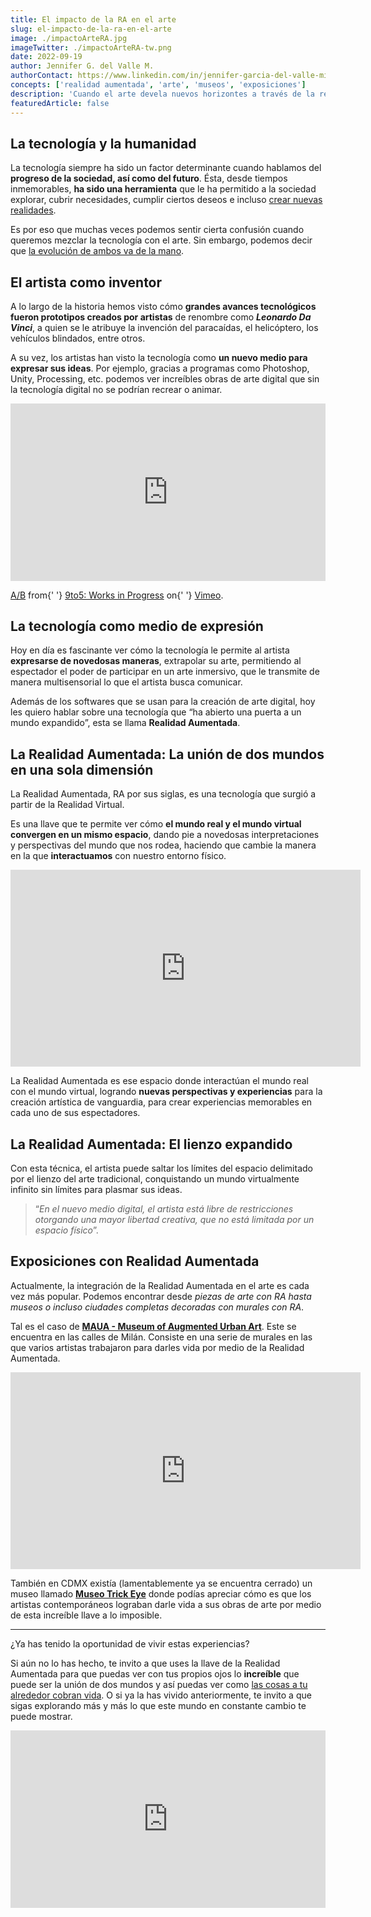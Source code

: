 ```yaml
---
title: El impacto de la RA en el arte
slug: el-impacto-de-la-ra-en-el-arte
image: ./impactoArteRA.jpg
imageTwitter: ./impactoArteRA-tw.png
date: 2022-09-19
author: Jennifer G. del Valle M.
authorContact: https://www.linkedin.com/in/jennifer-garcia-del-valle-miranda/
concepts: ['realidad aumentada', 'arte', 'museos', 'exposiciones']
description: 'Cuando el arte devela nuevos horizontes a través de la realidad aumentada.'
featuredArticle: false
---
```


## La tecnología y la humanidad

La tecnología siempre ha sido un factor determinante cuando hablamos del **progreso de la sociedad, así como del futuro**.
Ésta, desde tiempos inmemorables, **ha sido una herramienta** que le ha permitido a la sociedad explorar, cubrir necesidades, cumplir ciertos deseos e incluso <u>crear nuevas realidades</u>.

Es por eso que muchas veces podemos sentir cierta confusión cuando queremos mezclar la tecnología con el arte. Sin embargo, podemos decir que <u>la evolución de ambos va de la mano</u>.

## El artista como inventor

A lo largo de la historia hemos visto cómo **grandes avances tecnológicos fueron prototipos creados por artistas** de renombre como **_Leonardo Da Vinci_**, a quien se le atribuye la invención del paracaídas, el helicóptero, los vehículos blindados, entre otros.

A su vez, los artistas han visto la tecnología como **un nuevo medio para expresar sus ideas**. Por ejemplo, gracias a programas como Photoshop, Unity, Processing, etc. podemos ver increíbles obras de arte digital que sin la tecnología digital no se podrían recrear o animar.

<div style="padding:56.25% 0 0 0;position:relative;">
  <iframe
    src="https://player.vimeo.com/video/234890006?h=7cb219d48c&color=c9ff23&portrait=0"
    style="position:absolute;top:0;left:0;width:100%;height:100%;"
    frameborder="0"
    allow="autoplay; fullscreen; picture-in-picture"
    allowfullscreen
  ></iframe>
</div>
<script src="https://player.vimeo.com/api/player.js"></script>
<p>
  <a href="https://vimeo.com/234890006">A/B</a> from{' '}
  <a href="https://vimeo.com/9to5tv">9to5: Works in Progress</a> on{' '}
  <a href="https://vimeo.com">Vimeo</a>.
</p>

## La tecnología como medio de expresión

Hoy en día es fascinante ver cómo la tecnología le permite al artista **expresarse de novedosas maneras**, extrapolar su arte, permitiendo al espectador el poder de participar en un arte inmersivo, que le transmite de manera multisensorial lo que el artista busca comunicar.

Además de los softwares que se usan para la creación de arte digital, hoy les quiero hablar sobre una tecnología que “ha abierto una puerta a un mundo expandido”, esta se llama **Realidad Aumentada**.

## La Realidad Aumentada: La unión de dos mundos en una sola dimensión

La Realidad Aumentada, RA por sus siglas, es una tecnología que surgió a partir de la Realidad Virtual.

Es una llave que te permite ver cómo **el mundo real y el mundo virtual convergen en un mismo espacio**, dando pie a novedosas interpretaciones y perspectivas del mundo que nos rodea, haciendo que cambie la manera en la que **interactuamos** con nuestro entorno físico.

<iframe
  width="560"
  height="315"
  src="https://www.youtube-nocookie.com/embed/PTs61ZivzYo"
  title="YouTube video player"
  frameborder="0"
  allow="accelerometer; autoplay; clipboard-write; encrypted-media; gyroscope; picture-in-picture"
  allowfullscreen
></iframe>

La Realidad Aumentada es ese espacio donde interactúan el mundo real con el mundo virtual, logrando **nuevas perspectivas y experiencias** para la creación artística de vanguardia, para crear experiencias memorables en cada uno de sus espectadores.

## La Realidad Aumentada: El lienzo expandido

Con esta técnica, el artista puede saltar los límites del espacio delimitado por el lienzo del arte tradicional, conquistando un mundo virtualmente infinito sin límites para plasmar sus ideas.

> “_En el nuevo medio digital, el artista está libre de restricciones otorgando una mayor libertad creativa, que no está limitada por un espacio físico_”.

## Exposiciones con Realidad Aumentada

Actualmente, la integración de la Realidad Aumentada en el arte es cada vez más popular. Podemos encontrar desde _piezas de arte con RA hasta museos o incluso ciudades completas decoradas con murales con RA_.

Tal es el caso de [**MAUA - Museum of Augmented Urban Art**](https://www.streetartfactory.eu/en/maua/). Este se encuentra en las calles de Milán. Consiste en una serie de murales en las que varios artistas trabajaron para darles vida por medio de la Realidad Aumentada.

<iframe
  width="560"
  height="315"
  src="https://www.youtube-nocookie.com/embed/PJnxShb175U"
  title="YouTube video player"
  frameborder="0"
  allow="accelerometer; autoplay; clipboard-write; encrypted-media; gyroscope; picture-in-picture"
  allowfullscreen
></iframe>

También en CDMX existía (lamentablemente ya se encuentra cerrado) un museo llamado [**Museo Trick Eye**](https://trickeye.com/mexico/AboutTrickeye) donde podías apreciar cómo es que los artistas contemporáneos lograban darle vida a sus obras de arte por medio de esta increíble llave a lo imposible.

---

¿Ya has tenido la oportunidad de vivir estas experiencias?

Si aún no lo has hecho, te invito a que uses la llave de la Realidad Aumentada para que puedas ver con tus propios ojos lo **increíble** que puede ser la unión de dos mundos y así puedas ver como <u>las cosas a tu alrededor cobran vida</u>.
O si ya la has vivido anteriormente, te invito a que sigas explorando más y más lo que este mundo en constante cambio te puede mostrar.

<div style="padding:56.25% 0 0 0;position:relative;">
  <iframe
    src="https://player.vimeo.com/video/166807261?h=983519e532&color=c9ff23&portrait=0"
    style="position:absolute;top:0;left:0;width:100%;height:100%;"
    frameborder="0"
    allow="autoplay; fullscreen; picture-in-picture"
    allowfullscreen
  ></iframe>
</div>
<script src="https://player.vimeo.com/api/player.js"></script>
